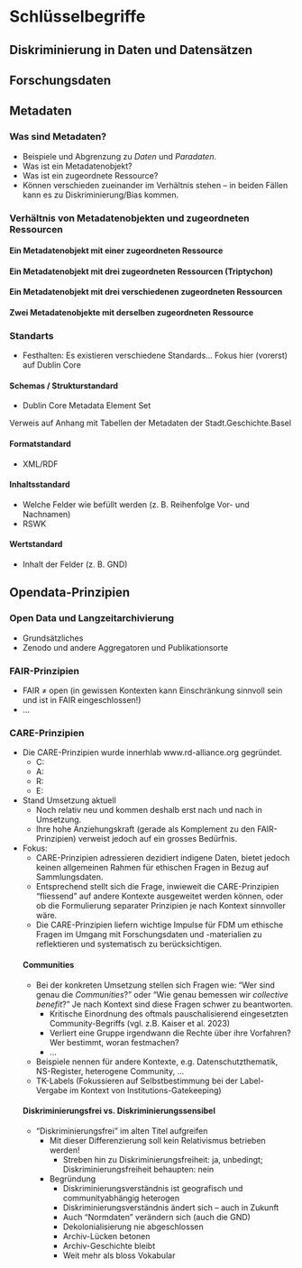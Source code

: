 # Schlüsselbegriffe

## Diskriminierung in Daten und Datensätzen

## Forschungsdaten

## Metadaten

### Was sind Metadaten?

- Beispiele und Abgrenzung zu *Daten* und *Paradaten*.
- Was ist ein Metadatenobjekt?
- Was ist ein zugeordnete Ressource?
- Können verschieden zueinander im Verhältnis stehen -- in beiden Fällen kann es zu Diskriminierung/Bias kommen.

### Verhältnis von Metadatenobjekten und zugeordneten Ressourcen

#### Ein Metadatenobjekt mit einer zugeordneten Ressource

#### Ein Metadatenobjekt mit drei zugeordneten Ressourcen (Triptychon)

#### Ein Metadatenobjekt mit drei verschiedenen zugeordneten Ressourcen

#### Zwei Metadatenobjekte mit derselben zugeordneten Ressource

### Standarts

- Festhalten: Es existieren verschiedene Standards... Fokus hier (vorerst) auf Dublin Core

#### Schemas / Strukturstandard

- Dublin Core Metadata Element Set

::: {.callout-tip title="Tipp der Stadt.Geschichte.Basel"}
Verweis auf Anhang mit Tabellen der Metadaten der Stadt.Geschichte.Basel
:::

#### Formatstandard

- XML/RDF

#### Inhaltsstandard

- Welche Felder wie befüllt werden (z. B. Reihenfolge Vor- und Nachnamen)
- RSWK

#### Wertstandard

- Inhalt der Felder (z. B. GND)

## Opendata-Prinzipien

### Open Data und Langzeitarchivierung

- Grundsätzliches
- Zenodo und andere Aggregatoren und Publikationsorte

### FAIR-Prinzipien

- FAIR ≠ open (in gewissen Kontexten kann Einschränkung sinnvoll sein und ist in FAIR eingeschlossen!)
- ...

### CARE-Prinzipien

- Die CARE-Prinzipien wurde innerhlab www.rd-alliance.org gegründet.
  - C:
  - A:
  - R:
  - E:
- Stand Umsetzung aktuell
  - Noch relativ neu und kommen deshalb erst nach und nach in Umsetzung.
  - Ihre hohe Anziehungskraft (gerade als Komplement zu den FAIR-Prinzipien) verweist jedoch auf ein grosses Bedürfnis.
- Fokus:
  - CARE-Prinzipien adressieren dezidiert indigene Daten, bietet jedoch keinen allgemeinen Rahmen für ethischen Fragen in Bezug auf Sammlungsdaten.
  - Entsprechend stellt sich die Frage, inwieweit die CARE-Prinzipien "fliessend" auf andere Kontexte ausgeweitet werden können, oder ob die Formulierung separater Prinzipien je nach Kontext sinnvoller wäre.
  - Die CARE-Prinzipien liefern wichtige Impulse für FDM um ethische Fragen im Umgang mit Forschungsdaten und -materialien zu reflektieren und systematisch zu berücksichtigen.
  
  #### Communities
  - Bei der konkreten Umsetzung stellen sich Fragen wie: "Wer sind genau die *Communities*?" oder "Wie genau bemessen wir *collective benefit*?" Je nach Kontext sind diese Fragen schwer zu beantworten.
    - Kritische Einordnung des oftmals pauschalisierend eingesetzten Community-Begriffs (vgl. z.B. Kaiser et al. 2023)
    - Verliert eine Gruppe irgendwann die Rechte über ihre Vorfahren? Wer bestimmt, woran festmachen?
    - ...
  - Beispiele nennen für andere Kontexte, e.g. Datenschutzthematik, NS-Register, heterogene Community, ... 
  - TK-Labels (Fokussieren auf Selbstbestimmung bei der Label-Vergabe im Kontext von Institutions-Gatekeeping)


  #### Diskriminierungsfrei vs. Diskriminierungssensibel
  - "Diskriminierungsfrei" im alten Titel aufgreifen
    - Mit dieser Differenzierung soll kein Relativismus betrieben werden!
      - Streben hin zu Diskriminierungsfreiheit: ja, unbedingt; Diskriminierungsfreiheit behaupten: nein
    - Begründung
      - Diskriminierungsverständnis ist geografisch und communityabhängig heterogen 
      - Diskriminierungsverständnis ändert sich -- auch in Zukunft
      - Auch "Normdaten" verändern sich (auch die GND)
      - Dekolonialisierung nie abgeschlossen
      - Archiv-Lücken betonen
      - Archiv-Geschichte bleibt
      - Weit mehr als bloss Vokabular
